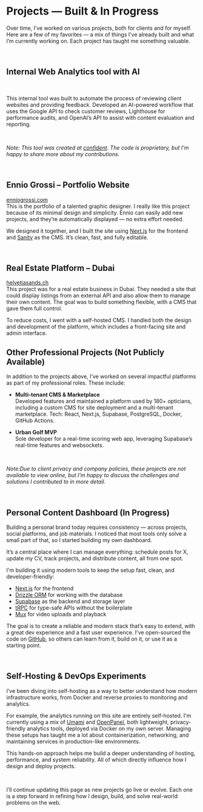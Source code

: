 
# Projects — Built & In Progress

Over time, I’ve worked on various projects, both for clients and for myself. Here are a few of my favorites — a mix of things I’ve already built and what I’m currently working on. Each project has taught me something valuable.

<br />

## Internal Web Analytics tool with AI 

<VideoPlayer src="/portfolio.mp4" />

<br />

This internal tool was built to automate the process of reviewing client websites and providing feedback. Developed an AI-powered workflow that uses the Google API to check customer reviews, Lighthouse for performance audits, and OpenAI’s API to assist with content evaluation and reporting.

<br />

*Note: This tool was created at [confident](https://confident.ch). The code is proprietary, but I’m happy to share more about my contributions.*

<br />

## Ennio Grossi – Portfolio Website

[enniogrossi.com](https://www.enniogrossi.com)
<br />
This is the portfolio of a talented graphic designer. I really like this project because of its minimal design and simplicity. Ennio can easily add new projects, and they’re automatically displayed — no extra effort needed.

We designed it together, and I built the site using [Next.js](https://nextjs.org/) for the frontend and [Sanity](https://www.sanity.io/) as the CMS. It’s clean, fast, and fully editable.

<br />

## Real Estate Platform – Dubai

[helvetiasands.ch](https://www.helvetiasands.ch/)
<br />
This project was for a real estate business in Dubai. They needed a site that could display listings from an external API and also allow them to manage their own content. The goal was to build something flexible, with a CMS that gave them full control.

To reduce costs, I went with a self-hosted CMS. I handled both the design and development of the platform, which includes a front-facing site and admin interface.


## Other Professional Projects (Not Publicly Available)

In addition to the projects above, I’ve worked on several impactful platforms as part of my professional roles. These include:

- **Multi-tenant CMS & Marketplace**  
  Developed features and maintained a platform used by 180+ opticians, including a custom CMS for site deployment and a multi-tenant marketplace. Tech: React, Next.js, Supabase, PostgreSQL, Docker, GitHub Actions.

- **Urban Golf MVP**  
  Sole developer for a real-time scoring web app, leveraging Supabase’s real-time features and websockets.

<br />

*Note:Due to client privacy and company policies, these projects are not available to view online, but I’m happy to discuss the challenges and solutions I contributed to in more detail.*

<br />

## Personal Content Dashboard (In Progress)

Building a personal brand today requires consistency — across projects, social platforms, and job materials. I noticed that most tools only solve a small part of that, so I started building my own dashboard.

It’s a central place where I can manage everything: schedule posts for X, update my CV, track projects, and distribute content, all from one spot.

I'm building it using modern tools to keep the setup fast, clean, and developer-friendly:
- [Next.js](https://nextjs.org/) for the frontend
- [Drizzle ORM](https://orm.drizzle.team/) for working with the database
- [Supabase](https://supabase.com/) as the backend and storage layer
- [tRPC](https://trpc.io/) for type-safe APIs without the boilerplate
- [Mux](https://www.mux.com/) for video uploads and playback

The goal is to create a reliable and modern stack that’s easy to extend, with a great dev experience and a fast user experience.
I've open-sourced the code on [GitHub](https://github.com/alessiotortora), so others can learn from it, build on it, or use it as a starting point.

<br />

## Self-Hosting & DevOps Experiments

I’ve been diving into self-hosting as a way to better understand how modern infrastructure works, from Docker and reverse proxies to monitoring and analytics.

For example, the analytics running on this site are entirely self-hosted. I'm currently using a mix of [Umami](https://umami.is/) and [OpenPanel](https://openpanel.dev/), both lightweight, privacy-friendly analytics tools, deployed via Docker on my own server. Managing these setups has taught me a lot about containerization, networking, and maintaining services in production-like environments.

This hands-on approach helps me build a deeper understanding of hosting, performance, and system reliability. All of which directly influence how I design and deploy projects.

<br />

I’ll continue updating this page as new projects go live or evolve. Each one is a step forward in refining how I design, build, and solve real-world problems on the web.